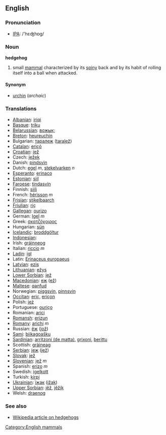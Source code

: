 ==English==
=== Pronunciation ===
*[[w:IPA|IPA]]: /'hɛʤhɒg/

=== Noun ===
'''hedgehog'''

# small [[mammal]] characterized by its [[spiny]] back and by its habit of rolling itself into a ball when attacked.

====Synonym====
*[[urchin]] (''archaic'')

=== Translations ===
*[[Albanian]]: [[iriqi]]
*[[Basque]]: [[triku]]
*[[Belarussian]]: [[вожык;]]
*[[Breton]]: [[heureuchin]]
*Bulgarian: [[таралеж]] ([[taralež]])
*[[Catalan]]: [[eriçó]]
*[[Croatian]]: [[jež]]
*Czech: [[ježek]]
*Danish: [[pindsvin]]
*Dutch: [[egel]] ''m'', [[stekelvarken]] ''n''
*[[Esperanto]]: [[erinaco]]
*[[Estonian]]: [[siil]]
*[[Faroese]]: [[tindasvín]]
*Finnish: [[siili]]
*French: [[hérisson]] ''m''
*[[Frisian]]: [[stikelbaarch]]
*[[Friulian]]: [[riç]]
*[[Gallegan]]: [[ourizo]]
*German: [[Igel]] ''m''
*Greek: [[σκατζόχοιρος]] '' ''
*Hungarian: [[sün]]
*[[Icelandic]]: [[broddgöltur]]
*[[Indonesian]]: [[]]
*Irish: [[gráinneog]]
*Italian: [[riccio]] ''m''
*[[Ladin]]: [[igl]]
*Latin: [[Erinaceus europaeus]] '' ''
*[[Latvian]]: [[ezis]]
*[[Lithuanian]]: [[ežys]]
*[[Lower Sorbian]]: [[jež]]
*[[Macedonian]]: [[еж]] ([[ež]])
*[[Maltese]]: [[qanfud]]
*Norwegian: [[piggsvin]], [[pinnsvin]]
*[[Occitan]]: [[eriç]], [[eriçon]]
*Polish: [[jeż]] '' ''
*Portuguese: [[ouriço]]
*Romanian: [[arici]]
*[[Romansh]]: [[erizun]]
*[[Romany]]: [[arichi]] ''m''
*Russian: [[ёж]] ([[jož]]) '' ''
*[[Sami]]: [[biikagoašku]]
*[[Sardinian]]: [[arritzoni (de matta)]], [[grixoni]], [[berittu]]
*Scottish: [[gràineag]]
*[[Serbian]]: [[jеж]] ([[jež]])
*[[Slovak]]: [[jež]]
*[[Slovenian]]: [[jež]] ''m''
*Spanish: [[erizo]] ''m''
*Swedish: [[igelkott]]
*Turkish: [[kirpi]]
*[[Ukrainian]]: [[їжак]] ([[ižak]])
*[[Upper Sorbian]]: [[jěž]], [[jěžik]]
*Welsh: [[draenog]]

===See also===
*[[w:hedgehog|Wikipedia article on hedgehogs]]

[[Category:English mammals]]